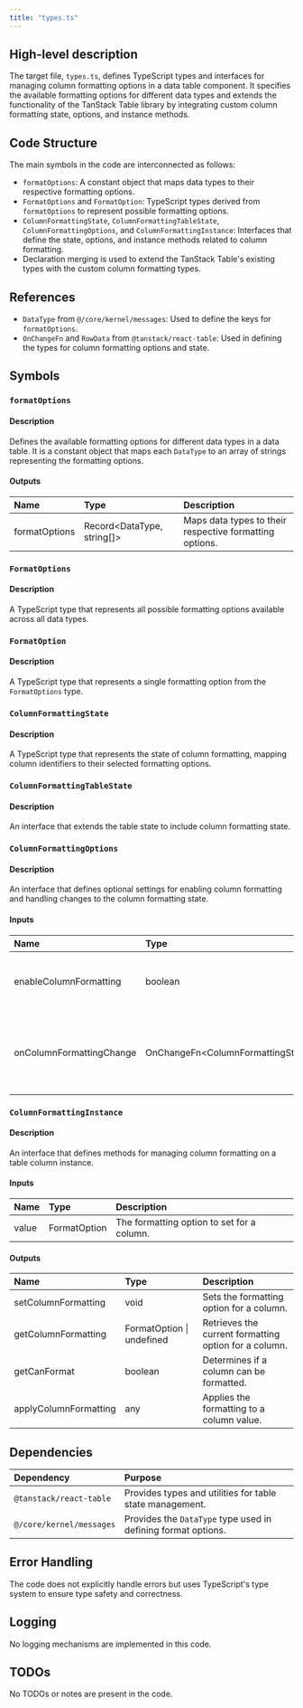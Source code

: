 ```yaml
---
title: "types.ts"
---
```


## High-level description

The target file, `types.ts`, defines TypeScript types and interfaces for managing column formatting options in a data table component. It specifies the available formatting options for different data types and extends the functionality of the TanStack Table library by integrating custom column formatting state, options, and instance methods.

## Code Structure

The main symbols in the code are interconnected as follows:
- `formatOptions`: A constant object that maps data types to their respective formatting options.
- `FormatOptions` and `FormatOption`: TypeScript types derived from `formatOptions` to represent possible formatting options.
- `ColumnFormattingState`, `ColumnFormattingTableState`, `ColumnFormattingOptions`, and `ColumnFormattingInstance`: Interfaces that define the state, options, and instance methods related to column formatting.
- Declaration merging is used to extend the TanStack Table's existing types with the custom column formatting types.

## References

- `DataType` from `@/core/kernel/messages`: Used to define the keys for `formatOptions`.
- `OnChangeFn` and `RowData` from `@tanstack/react-table`: Used in defining the types for column formatting options and state.

## Symbols

### `formatOptions`
#### Description
Defines the available formatting options for different data types in a data table. It is a constant object that maps each `DataType` to an array of strings representing the formatting options.

#### Outputs
| Name | Type | Description |
|:-----|:-----|:------------|
| formatOptions | Record&lt;DataType, string[]&gt; | Maps data types to their respective formatting options. |

### `FormatOptions`
#### Description
A TypeScript type that represents all possible formatting options available across all data types.

### `FormatOption`
#### Description
A TypeScript type that represents a single formatting option from the `FormatOptions` type.

### `ColumnFormattingState`
#### Description
A TypeScript type that represents the state of column formatting, mapping column identifiers to their selected formatting options.

### `ColumnFormattingTableState`
#### Description
An interface that extends the table state to include column formatting state.

### `ColumnFormattingOptions`
#### Description
An interface that defines optional settings for enabling column formatting and handling changes to the column formatting state.

#### Inputs
| Name | Type | Description |
|:-----|:-----|:------------|
| enableColumnFormatting | boolean | Optional flag to enable column formatting. |
| onColumnFormattingChange | OnChangeFn&lt;ColumnFormattingState&gt; | Optional function to handle changes in column formatting state. |

### `ColumnFormattingInstance`
#### Description
An interface that defines methods for managing column formatting on a table column instance.

#### Inputs
| Name | Type | Description |
|:-----|:-----|:------------|
| value | FormatOption | The formatting option to set for a column. |

#### Outputs
| Name | Type | Description |
|:-----|:-----|:------------|
| setColumnFormatting | void | Sets the formatting option for a column. |
| getColumnFormatting | FormatOption \| undefined | Retrieves the current formatting option for a column. |
| getCanFormat | boolean | Determines if a column can be formatted. |
| applyColumnFormatting | any | Applies the formatting to a column value. |

## Dependencies

| Dependency | Purpose |
|:-----------|:--------|
| `@tanstack/react-table` | Provides types and utilities for table state management. |
| `@/core/kernel/messages` | Provides the `DataType` type used in defining format options. |

## Error Handling

The code does not explicitly handle errors but uses TypeScript's type system to ensure type safety and correctness.

## Logging

No logging mechanisms are implemented in this code.

## TODOs

No TODOs or notes are present in the code.